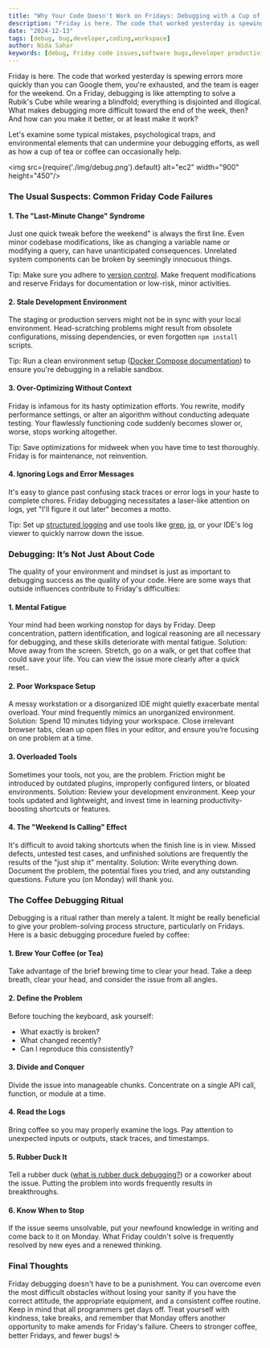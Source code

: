 ```yaml
---
title: "Why Your Code Doesn't Work on Fridays: Debugging with a Cup of Coffee"
description: "Friday is here. The code that worked yesterday is spewing errors more quickly than you can Google them, you're exhausted, and the team is eager for the weekend. On a Friday, debugging is like attempting to solve a Rubik's Cube while wearing a blindfold; everything is disjointed and illogical. What makes debugging more difficult toward the end of the week, then? And how can you make it better, or at least make it work?"
date: "2024-12-13"
tags: [debug, bug,developer,coding,workspace]
author: Nida Sahar
keywords: [debug, Friday code issues,software bugs,developer productivity,mental fatigue,clean coding,coffee and coding,developer workspace,rubber duck debugging, Friday coding rituals]
---
```


Friday is here. The code that worked yesterday is spewing errors more quickly than you can Google them, you're exhausted, and the team is eager for the weekend. On a Friday, debugging is like attempting to solve a Rubik's Cube while wearing a blindfold; everything is disjointed and illogical. What makes debugging more difficult toward the end of the week, then? And how can you make it better, or at least make it work?

Let's examine some typical mistakes, psychological traps, and environmental elements that can undermine your debugging efforts, as well as how a cup of tea or coffee can occasionally help.

<img src={require('./img/debug.png').default} alt="ec2" width="900" height="450"/>
<br/>

### The Usual Suspects: Common Friday Code Failures

#### 1. The "Last-Minute Change" Syndrome
Just one quick tweak before the weekend" is always the first line. Even minor codebase modifications, like as changing a variable name or modifying a query, can have unanticipated consequences. Unrelated system components can be broken by seemingly innocuous things.

 Tip: Make sure you adhere to [version control](https://git-scm.com/doc). Make frequent modifications and reserve Fridays for documentation or low-risk, minor activities.



#### 2. Stale Development Environment
The staging or production servers might not be in sync with your local environment. Head-scratching problems might result from obsolete configurations, missing dependencies, or even forgotten `npm install` scripts.


 Tip: Run a clean environment setup ([Docker Compose documentation](https://docs.docker.com/compose/)) to ensure you're debugging in a reliable sandbox.


#### 3. Over-Optimizing Without Context
Friday is infamous for its hasty optimization efforts. You rewrite, modify performance settings, or alter an algorithm without conducting adequate testing. Your flawlessly functioning code suddenly becomes slower or, worse, stops working altogether.

 Tip: Save optimizations for midweek when you have time to test thoroughly. Friday is for maintenance, not reinvention.



#### 4. Ignoring Logs and Error Messages
It's easy to glance past confusing stack traces or error logs in your haste to complete chores. Friday debugging necessitates a laser-like attention on logs, yet "I'll figure it out later" becomes a motto.



Tip: Set up [structured logging](https://www.jsonlogviewer.com/) and use tools like [grep](https://www.gnu.org/software/grep/manual/grep.html), [jq](https://stedolan.github.io/jq/), or your IDE's log viewer to quickly narrow down the issue.

### Debugging: It’s Not Just About Code

The quality of your environment and mindset is just as important to debugging success as the quality of your code. Here are some ways that outside influences contribute to Friday's difficulties:

#### 1. Mental Fatigue
Your mind had been working nonstop for days by Friday. Deep concentration, pattern identification, and logical reasoning are all necessary for debugging, and these skills deteriorate with mental fatigue.
Solution: Move away from the screen. Stretch, go on a walk, or get that coffee that could save your life. You can view the issue more clearly after a quick reset..

#### 2. Poor Workspace Setup
A messy workstation or a disorganized IDE might quietly exacerbate mental overload. Your mind frequently mimics an unorganized environment.
Solution: Spend 10 minutes tidying your workspace. Close irrelevant browser tabs, clean up open files in your editor, and ensure you’re focusing on one problem at a time.

#### 3. Overloaded Tools
Sometimes your tools, not you, are the problem. Friction might be introduced by outdated plugins, improperly configured linters, or bloated environments.
Solution: Review your development environment. Keep your tools updated and lightweight, and invest time in learning productivity-boosting shortcuts or features.

#### 4. The "Weekend Is Calling" Effect
It's difficult to avoid taking shortcuts when the finish line is in view. Missed defects, untested test cases, and unfinished solutions are frequently the results of the "just ship it" mentality.
Solution: Write everything down. Document the problem, the potential fixes you tried, and any outstanding questions. Future you (on Monday) will thank you.

### The Coffee Debugging Ritual

Debugging is a ritual rather than merely a talent. It might be really beneficial to give your problem-solving process structure, particularly on Fridays. Here is a basic debugging procedure fueled by coffee:

#### 1. Brew Your Coffee (or Tea)
 Take advantage of the brief brewing time to clear your head. Take a deep breath, clear your head, and consider the issue from all angles.


#### 2. Define the Problem
 Before touching the keyboard, ask yourself:

- What exactly is broken?
- What changed recently?
- Can I reproduce this consistently?


#### 3. Divide and Conquer
Divide the issue into manageable chunks. Concentrate on a single API call, function, or module at a time.


#### 4. Read the Logs
 Bring coffee so you may properly examine the logs. Pay attention to unexpected inputs or outputs, stack traces, and timestamps.


#### 5. Rubber Duck It
Tell a rubber duck ([what is rubber duck debugging?](https://rubberduckdebugging.com/)) or a coworker about the issue. Putting the problem into words frequently results in breakthroughs.

#### 6. Know When to Stop
If the issue seems unsolvable, put your newfound knowledge in writing and come back to it on Monday. What Friday couldn't solve is frequently resolved by new eyes and a renewed thinking.



### Final Thoughts

Friday debugging doesn't have to be a punishment. You can overcome even the most difficult obstacles without losing your sanity if you have the correct attitude, the appropriate equipment, and a consistent coffee routine. Keep in mind that all programmers get days off. Treat yourself with kindness, take breaks, and remember that Monday offers another opportunity to make amends for Friday's failure.
Cheers to stronger coffee, better Fridays, and fewer bugs! ☕ 



